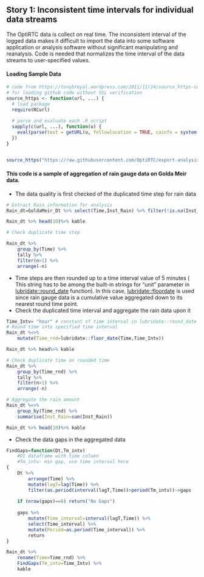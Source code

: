 ## Story 1: Inconsistent time intervals for individual data streams

The OptiRTC data is collect on real time. The inconsistent interval of the logged data makes it difficult to import the data into some software application or analysis software without significant manipulating and reanalysis. Code is needed that normalizes the time interval of the data streams to user-specified values. 

#### Loading Sample Data
```r
# code from https://tonybreyal.wordpress.com/2011/11/24/source_https-sourcing-an-r-script-from-github/
# for loading github code without SSL verification
source_https <- function(url, ...) {
  # load package
  require(RCurl)
 
  # parse and evaluate each .R script
  sapply(c(url, ...), function(u) {
    eval(parse(text = getURL(u, followlocation = TRUE, cainfo = system.file("CurlSSL", "cacert.pem", package = "RCurl"))), envir = .GlobalEnv)
  })
}


source_https("https://raw.githubusercontent.com/OptiRTC/export-analysis/ZyuAFD-patch-1/Data/Loading%20Sample%20Data.R?token=AKLn5qDAj4bxtrQ6mDc1_JLrD910hcKUks5aXjcTwA%3D%3D")
```

#### This code is a sample of aggregation of rain gauge data on Golda Meir data. 

- The data quality is first checked of the duplicated time step for rain data

```r

# Extract Rain information for analysis
Rain_dt=GoldaMeir_Dt %>% select(Time,Inst_Rain) %>% filter(!is.na(Inst_Rain))

Rain_dt %>% head(10)%>% kable

# Check duplicate time step

Rain_dt %>% 
    group_by(Time) %>% 
    tally %>% 
    filter(n>1) %>% 
    arrange(-n)
```


- Time steps are then rounded up to a time interval value of 5 minutes ( This string has to be among the built-in strings for "unit" parameter in [lubridate::round_date](https://github.com/tidyverse/lubridate/blob/master/R/round.r) function). In this case, [lubridate::floordate](https://github.com/tidyverse/lubridate/blob/master/R/round.r) is used since rain gauge data is a cumulative value aggregated down to its nearest round time point.
- Check the duplicated time interval and aggregate the rain data upon it

```r

Time_Intv= "hour" # constant of time interval in lubridate::round_date function
# Round time into specified time interval
Rain_dt %<>% 
    mutate(Time_rnd=lubridate::floor_date(Time,Time_Intv))

Rain_dt %>% head%>% kable

# Check duplicate time on rounded time 
Rain_dt %>% 
    group_by(Time_rnd) %>% 
    tally %>% 
    filter(n>1) %>% 
    arrange(-n) 

# Aggregate the rain amount 
Rain_dt %<>% 
    group_by(Time_rnd) %>% 
    summarise(Inst_Rain=sum(Inst_Rain))

Rain_dt %>% head(10)%>% kable

```

- Check the data gaps in the aggregated data

```r

FindGaps=function(Dt,Tm_intv)
    #Dt dataframe with time column
    #Tm_intv: min gap, use time interval here
{
    Dt %>% 
        arrange(Time) %>% 
        mutate(lagT=lag(Time)) %>% 
        filter(as.period(interval(lagT,Time))>period(Tm_intv))->gaps
    
    if (nrow(gaps)==0) return("No Gaps")
    
    gaps %>% 
        mutate(Time_interval=interval(lagT,Time)) %>% 
        select(Time_interval) %>% 
        mutate(Period=as.period(Time_interval)) %>% 
        return
}

Rain_dt %>% 
    rename(Time=Time_rnd) %>% 
    FindGaps(Tm_intv=Time_Intv) %>% 
    kable

```







